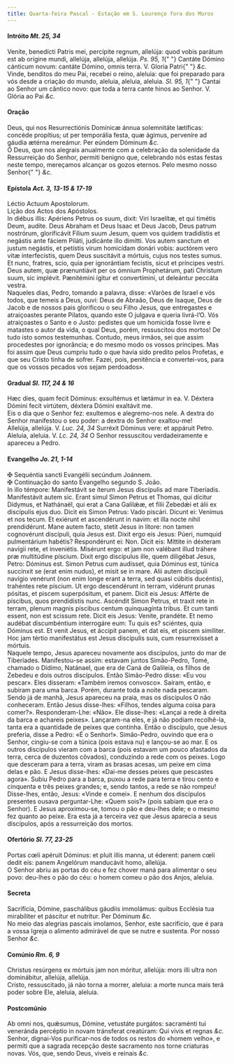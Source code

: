 ```yaml
---
title: Quarta-feira Pascal - Estação em S. Lourenço fora dos Muros
---
```


<h4 class="text-center">
  Intróito <em>Mt. 25, 34</em>
</h4>
<div class="grid grid-cols-2 gap-5">
  <div class="col-6 dropcaps text-justify">
    Veníte, benedícti Patris mei, percípite regnum, allelúja: quod vobis parátum
    est ab orígine mundi, allelúja, allelúja, allelúja. <em>Ps. 95, 1</em>{" "}
    Cantáte Dómino cánticum novum: cantáte Dómino, omnis terra. V. Gloria Patri{" "}
    <em>&c.</em>
  </div>
  <div class="col-6 dropcaps text-justify">
    Vinde, benditos do meu Pai, recebei o reino, aleluia: que foi preparado para
    vós desde a criação do mundo, aleluia, aleluia, aleluia. <em>Sl. 95, 1</em>{" "}
    Cantai ao Senhor um cântico novo: que toda a terra cante hinos ao Senhor. V.
    Glória ao Pai <em>&c.</em>
  </div>
</div>

<h4 class="text-center">Oração</h4>
<div class="grid grid-cols-2 gap-5">
  <div class="col-6 dropcaps text-justify">
    Deus, qui nos Resurrectiónis Domínicæ ánnua solemnitáte lætíficas: concéde
    propítius; ut per temporália festa, quæ ágimus, perveníre ad gáudia ætérna
    mereámur. Per eúndem Dóminum <em>&c.</em>
  </div>
  <div class="col-6 dropcaps text-justify">
    Ó Deus, que nos alegrais anualmente com a celebração da solenidade da
    Ressurreição do Senhor, permiti benigno que, celebrando nós estas festas
    neste tempo, mereçamos alcançar os gozos eternos. Pelo mesmo nosso Senhor{" "}
    <em>&c.</em>
  </div>
</div>

<h4 class="text-center">
  Epístola <em>Act. 3, 13-15 & 17-19</em>
</h4>
<div class="grid grid-cols-2 gap-5">
  <div class="col-6 text-justify">Léctio Actuum Apostolorum.</div>
  <div class="col-6 text-justify">Lição dos Actos dos Apóstolos.</div>
  <div class="col-6 dropcaps text-justify">
    In diébus illis: Apériens Petrus os suum, dixit: Viri Israelítæ, et qui
    timétis Deum, audíte. Deus Abraham et Deus Isaac et Deus Jacob, Deus patrum
    nostrórum, glorificávit Fílium suum Jesum, quem vos quidem tradidístis et
    negástis ante fáciem Piláti, judicánte illo dimítti. Vos autem sanctum et
    justum negástis, et petístis virum homicídam donári vobis: auctórem vero
    vitæ interfecistis, quem Deus suscitávit a mórtuis, cujus nos testes sumus.
    Et nunc, fratres, scio, quia per ignorántiam fecístis, sicut et príncipes
    vestri. Deus autem, quæ prænuntiávit per os ómnium Prophetárum, pati
    Christum suum, sic implévit. Pænitémini ígitur et convertímini, ut deleántur
    peccáta vestra.
  </div>
  <div class="col-6 dropcaps text-justify">
    Naqueles dias, Pedro, tomando a palavra, disse: «Varões de Israel e vós
    todos, que temeis a Deus, ouvi: Deus de Abraão, Deus de Isaque, Deus de
    Jacob e de nossos pais glorificou o seu Filho Jesus, que entregastes e
    atraiçoastes perante Pilatos, quando este O julgava e queria livrá-l’O. Vós
    atraiçoastes o Santo e o Justo: pedistes que um homicida fosse livre e
    matastes o autor da vida, o qual Deus, porém, ressuscitou dos mortos! De
    tudo isto somos testemunhas. Contudo, meus irmãos, sei que assim procedestes
    por ignorância; e do mesmo modo os vossos príncipes. Mas foi assim que Deus
    cumpriu tudo o que havia sido predito pelos Profetas, e que seu Cristo tinha
    de sofrer. Fazei, pois, penitência e convertei-vos, para que os vossos
    pecados vos sejam perdoados».
  </div>
</div>

<h4 class="text-center">
  Gradual <em>Sl. 117, 24 & 16</em>
</h4>
<div class="grid grid-cols-2 gap-5">
  <div class="col-6 dropcaps text-justify">
    Hæc dies, quam fecit Dóminus: exsultémus et lætámur in ea. V. Déxtera Dómini
    fecit virtútem, déxtera Dómini exaltávit me.
  </div>
  <div class="col-6 dropcaps text-justify">
    Eis o dia que o Senhor fez: exultemos e alegremo-nos nele. A dextra do
    Senhor manifestou o seu poder: a dextra do Senhor exaltou-me!
  </div>
  <div class="col-6 text-justify">
    Allelúja, allelúja. V. <em>Luc. 24, 34</em> Surréxit Dóminus vere: et
    appáruit Petro.
  </div>
  <div class="col-6 text-justify">
    Aleluia, aleluia. V. <em>Lc. 24, 34</em> O Senhor ressuscitou
    verdadeiramente e apareceu a Pedro.
  </div>
</div>

<h4 class="text-center">
  Evangelho <em>Jo. 21, 1-14</em>
</h4>
<div class="grid grid-cols-2 gap-5">
  <div class="col-6 text-justify">
    <span class="text-danger">&#10016;</span> Sequéntia sancti Evangélii
    secúndum Joánnem.
  </div>
  <div class="col-6 text-justify">
    <span class="text-danger">&#10016;</span> Continuação do santo Evangelho
    segundo S. João.
  </div>
  <div class="col-6 dropcaps text-justify">
    In illo témpore: Manifestávit se íterum Jesus discípulis ad mare Tiberíadis.
    Manifestávit autem sic. Erant simul Simon Petrus et Thomas, qui dícitur
    Dídymus, et Nathánaël, qui erat a Cana Galilǽæ, et fílii Zebedǽi et álii ex
    discípulis ejus duo. Dicit eis Simon Petrus: Vado piscári. Dicunt ei:
    Venímus et nos tecum. Et exiérunt et ascendérunt in navim: et illa nocte
    nihil prendidérunt. Mane autem facto, stetit Jesus in lítore: non tamen
    cognovérunt discípuli, quia Jesus est. Dixit ergo eis Jesus: Púeri, numquid
    pulmentárium habétis? Respondérunt ei: Non. Dicit eis: Míttite in déxteram
    navígii rete, et inveniétis. Misérunt ergo: et jam non valébant illud
    tráhere præ multitúdine píscium. Dixit ergo discípulus ille, quem diligébat
    Jesus, Petro: Dóminus est. Simon Petrus cum audísset, quia Dóminus est,
    túnica succínxit se (erat enim nudus), et misit se in mare. Alii autem
    discípuli navígio venérunt (non enim longe erant a terra, sed quasi cúbitis
    ducéntis), trahéntes rete píscium. Ut ergo descendérunt in terram, vidérunt
    prunas pósitas, et piscem superpósitum, et panem. Dicit eis Jesus: Afférte
    de píscibus, quos prendidístis nunc. Ascéndit Simon Petrus, et traxit rete
    in terram, plenum magnis píscibus centum quinquagínta tribus. Et cum tanti
    essent, non est scissum rete. Dicit eis Jesus: Veníte, prandéte. Et nemo
    audébat discumbéntium interrogáre eum: Tu quis es? sciéntes, quia Dóminus
    est. Et venit Jesus, et áccipit panem, et dat eis, et piscem simíliter. Hoc
    jam tértio manifestátus est Jesus discípulis suis, cum resurrexísset a
    mórtuis.
  </div>
  <div class="col-6 dropcaps text-justify">
    Naquele tempo, Jesus apareceu novamente aos discípulos, junto do mar de
    Tiberíades. Manifestou-se assim: estavam juntos Simão-Pedro, Tomé, chamado o
    Dídimo, Natánael, que era de Caná de Galileia, os filhos de Zebedeu e dois
    outros discípulos. Então Simão-Pedro disse: «Eu vou pescar». Eles disseram:
    «Também iremos convosco». Saíram, então, e subiram para uma barca. Porém,
    durante toda a noite nada pescaram. Sendo já de manhã, Jesus apareceu na
    praia, mas os discípulos O não conheceram. Então Jesus disse-lhes: «Filhos,
    tendes alguma coisa para comer?». Responderam-Lhe: «Não». Ele disse-lhes:
    «Lançai a rede à direita da barca e achareis peixes». Lançaram-na eles, e já
    não podiam recolhê-la, tanta era a quantidade de peixes que continha. Então
    o discípulo, que Jesus preferia, disse a Pedro: «É o Senhor!». Simão-Pedro,
    ouvindo que era o Senhor, cingiu-se com a túnica (pois estava nu) e
    lançou-se ao mar. E os outros discípulos vieram com a barca (pois estavam um
    pouco afastados da terra, cerca de duzentos côvados), conduzindo a rede com
    os peixes. Logo que desceram para a terra, viram as brasas acesas, um peixe
    em cima delas e pão. E Jesus disse-lhes: «Dai-me desses peixes que pescastes
    agora». Subiu Pedro para a barca, puxou a rede para terra e tirou cento e
    cinquenta e três peixes grandes; e, sendo tantos, a rede se não rompeu!
    Disse-lhes, então, Jesus: «Vinde e comei». E nenhum dos discípulos presentes
    ousava perguntar-Lhe: «Quem sois?» (pois sabiam que era o Senhor). E Jesus
    aproximou-se, tomou o pão e deu-lhes dele; e o mesmo fez quanto ao peixe.
    Era esta já a terceira vez que Jesus aparecia a seus discípulos, após a
    ressurreição dos mortos.
  </div>
</div>

<h4 class="text-center">
  Ofertório <em>Sl. 77, 23-25</em>
</h4>
<div class="grid grid-cols-2 gap-5">
  <div class="col-6 dropcaps text-justify">
    Portas cœli apéruit Dóminus: et pluit illis manna, ut éderent: panem cœli
    dedit eis: panem Angelórum manducávit homo, allelúja.
  </div>
  <div class="col-6 dropcaps text-justify">
    O Senhor abriu as portas do céu e fez chover maná para alimentar o seu povo:
    deu-lhes o pão do céu: o homem comeu o pão dos Anjos, aleluia.
  </div>
</div>

<h4 class="text-center">Secreta</h4>
<div class="grid grid-cols-2 gap-5">
  <div class="col-6 dropcaps text-justify">
    Sacrifícia, Dómine, paschálibus gáudiis immolámus: quibus Ecclésia tua
    mirabíliter et páscitur et nutrítur. Per Dóminum <em>&c.</em>
  </div>
  <div class="col-6 dropcaps text-justify">
    No meio das alegrias pascais imolamos, Senhor, este sacrifício, que é para a
    vossa Igreja o alimento admirável de que se nutre e sustenta. Por nosso
    Senhor <em>&c.</em>
  </div>
</div>

<h4 class="text-center">
  Comúnio <em>Rm. 6, 9</em>
</h4>
<div class="grid grid-cols-2 gap-5">
  <div class="col-6 dropcaps text-justify">
    Christus resúrgens ex mórtuis jam non móritur, allelúja: mors illi ultra non
    dominábitur, allelúja, allelúja.
  </div>
  <div class="col-6 dropcaps text-justify">
    Cristo, ressuscitado, já não torna a morrer, aleluia: a morte nunca mais
    terá poder sobre Ele, aleluia, aleluia.
  </div>
</div>

<h4 class="text-center">Postcomúnio</h4>
<div class="grid grid-cols-2 gap-5">
  <div class="col-6 dropcaps text-justify">
    Ab omni nos, quǽsumus, Dómine, vetustáte purgátos: sacraménti tui veneránda
    percéptio in novam tránsferat creatúram: Qui vivis et regnas <em>&c.</em>
  </div>
  <div class="col-6 dropcaps text-justify">
    Senhor, dignai-Vos purificar-nos de todos os restos do «homem velho», e
    permiti que a sagrada recepção deste sacramento nos torne criaturas novas.
    Vós, que, sendo Deus, viveis e reinais <em>&c.</em>
  </div>
</div>
